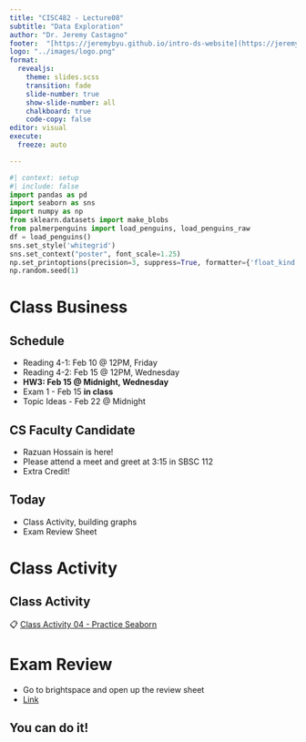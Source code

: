 ```yaml
---
title: "CISC482 - Lecture08"
subtitle: "Data Exploration"
author: "Dr. Jeremy Castagno"
footer:  "[https://jeremybyu.github.io/intro-ds-website](https://jeremybyu.github.io/intro-ds-website/)"
logo: "../images/logo.png"
format: 
  revealjs: 
    theme: slides.scss
    transition: fade
    slide-number: true
    show-slide-number: all 
    chalkboard: true
    code-copy: false
editor: visual
execute:
  freeze: auto

---
```



```python
#| context: setup
#| include: false
import pandas as pd
import seaborn as sns 
import numpy as np
from sklearn.datasets import make_blobs
from palmerpenguins import load_penguins, load_penguins_raw
df = load_penguins()
sns.set_style('whitegrid')
sns.set_context("poster", font_scale=1.25)
np.set_printoptions(precision=3, suppress=True, formatter={'float_kind': "{:.3f}".format})
np.random.seed(1)

```

# Class Business


## Schedule

- Reading 4-1: Feb 10 @ 12PM, Friday
- Reading 4-2: Feb 15 @ 12PM, Wednesday
- **HW3: Feb 15 @ Midnight, Wednesday**
- Exam 1 - Feb 15 **in class**
- Topic Ideas - Feb 22 @ Midnight


## CS Faculty Candidate

- Razuan Hossain is here!
- Please attend a meet and greet at 3:15 in SBSC 112 
- Extra Credit!


## Today

- Class Activity, building graphs
- Exam Review Sheet

# Class Activity

## Class Activity

📋 [Class Activity 04 - Practice Seaborn](https://colab.research.google.com/drive/1G8FrrL2cENvBuo39dwx9DdPUcOogec5l?usp=sharing)


# Exam Review

- Go to brightspace and open up the review sheet
- [Link](https://docs.google.com/document/d/1buXwn6jIddSoQjoMtH8WLSdOy1TlxdXBUoPJ3TDD5cQ/edit?usp=sharing)

## You can do it!





